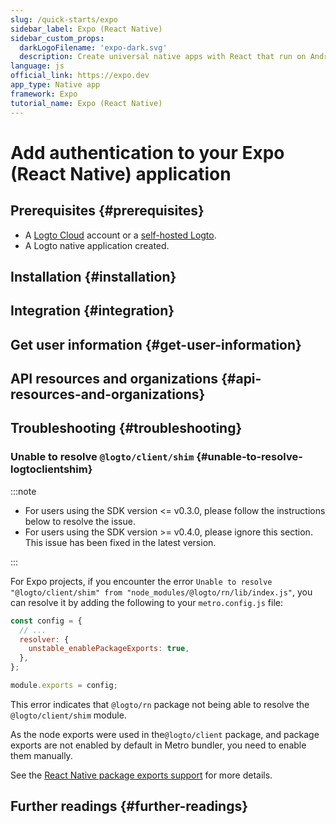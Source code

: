 ```yaml
---
slug: /quick-starts/expo
sidebar_label: Expo (React Native)
sidebar_custom_props:
  darkLogoFilename: 'expo-dark.svg'
  description: Create universal native apps with React that run on Android, iOS, and the web.
language: js
official_link: https://expo.dev
app_type: Native app
framework: Expo
tutorial_name: Expo (React Native)
---
```




# Add authentication to your Expo (React Native) application

<GuideTip />

## Prerequisites \{#prerequisites}

- A [Logto Cloud](https://cloud.logto.io) account or a [self-hosted Logto](/introduction/set-up-logto-oss).
- A Logto native application created.

## Installation \{#installation}

<Installation />

## Integration \{#integration}

<Integration />

## Get user information \{#get-user-information}

<GetUserInformation />

## API resources and organizations \{#api-resources-and-organizations}

<ApiResources />

## Troubleshooting \{#troubleshooting}

### Unable to resolve `@logto/client/shim` \{#unable-to-resolve-logtoclientshim}

:::note

- For users using the SDK version \<= v0.3.0, please follow the instructions below to resolve the issue.
- For users using the SDK version \>= v0.4.0, please ignore this section. This issue has been fixed in the latest version.

:::

For Expo projects, if you encounter the error `Unable to resolve "@logto/client/shim" from "node_modules/@logto/rn/lib/index.js"`, you can resolve it by adding the following to your `metro.config.js` file:

```js title="metro.config.js"
const config = {
  // ...
  resolver: {
    unstable_enablePackageExports: true,
  },
};

module.exports = config;
```

This error indicates that `@logto/rn` package not being able to resolve the `@logto/client/shim` module.

As the node exports were used in the`@logto/client` package, and package exports are not enabled by default in Metro bundler, you need to enable them manually.

See the [React Native package exports support](https://reactnative.dev/blog/2023/06/21/package-exports-support#enabling-package-exports-beta) for more details.

## Further readings \{#further-readings}

<FurtherReadings />
